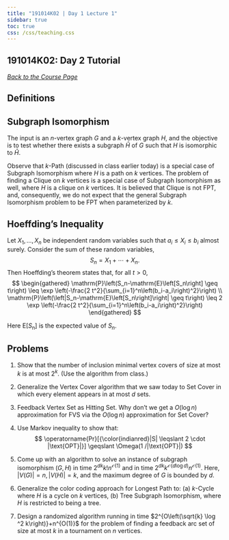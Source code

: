 ```yaml
---
title: "191014K02 | Day 1 Lecture 1"
sidebar: true
toc: true
css: /css/teaching.css
---
```




:::{.column-body-outset}

## 191014K02: Day 2 Tutorial

_[Back to the Course Page](../)_

## Definitions

:::{.callout-note}

# Subgraph Isomorphism

The input is an $n$-vertex graph $G$ and a $k$-vertex graph $H$, and the objective is to test whether there exists a subgraph $\widehat{H}$ of $G$ such that $H$ is isomorphic to $\widehat{H}$. 

Observe that $k$-Path (discussed in class earlier today) is a special case of Subgraph Isomorphism where $H$ is a path on $k$ vertices. The problem of finding a Clique on $k$ vertices is a special case of Subgraph Isomorphism as well, where $H$ is a clique on $k$ vertices. It is believed that Clique is not FPT, and, consequently, we do not expect that the general Subgraph Isomorphism problem to be FPT when parameterized by $k$.
:::

:::{.callout-note}

# Hoeffding's Inequality

Let $X_1, \ldots, X_n$ be independent random variables such that $a_i \leq X_i \leq b_i$ almost surely. Consider the sum of these random variables,
$$
S_n=X_1+\cdots+X_n .
$$
Then Hoeffding's theorem states that, for all $t>0,$
$$
\begin{gathered}
\mathrm{P}\left(S_n-\mathrm{E}\left[S_n\right] \geq t\right) \leq \exp \left(-\frac{2 t^2}{\sum_{i=1}^n\left(b_i-a_i\right)^2}\right) \\
\mathrm{P}\left(\left|S_n-\mathrm{E}\left[S_n\right]\right| \geq t\right) \leq 2 \exp \left(-\frac{2 t^2}{\sum_{i=1}^n\left(b_i-a_i\right)^2}\right)
\end{gathered}
$$

Here $\mathrm{E}\left[S_{\mathrm{n}}\right]$ is the expected value of $S_n$.
:::


## Problems

1. Show that the number of inclusion minimal vertex covers of size at most $k$ is at most $2^k$. (Use the algorithm from class.)

2. Generalize the Vertex Cover algorithm that we saw today to Set Cover in which every element appears in at most $d$ sets.

3. Feedback Vertex Set as Hitting Set. Why don't we get a $O(\log n)$ approximation for FVS via the $O(\log n)$ approximation for Set Cover?

4. Use Markov inequality to show that:
$$
\operatorname{Pr}[{\color{indianred}|S| \leqslant 2 \cdot |\text{OPT}|}] \geqslant \Omega(1 /|\text{OPT}|)
$$


5. Come up with an algorithm to solve an instance of subgraph isomorphism $(G, H)$ in time $2^{d k} k ! n^{\mathcal{O}(1)}$ and in time $2^{d k} k^{\mathcal{O}(d \log d)} n^{\mathcal{O}(1)}$. Here, $|V(G)|=n,|V(H)|=k$, and the maximum degree of $G$ is bounded by $d$.

6. Generalize the color coding approach for Longest Path to: (a) $k$-Cycle where $H$ is a cycle on $k$ vertices, (b) Tree Subgraph Isomorphism, where $H$ is restricted to being a tree.

7. Design a randomized algorithm running in time $2^{O\left(\sqrt{k} \log ^2 k\right)}+n^{O(1)}$ for the problem of finding a feedback arc set of size at most $k$ in a tournament on $n$ vertices.  

:::